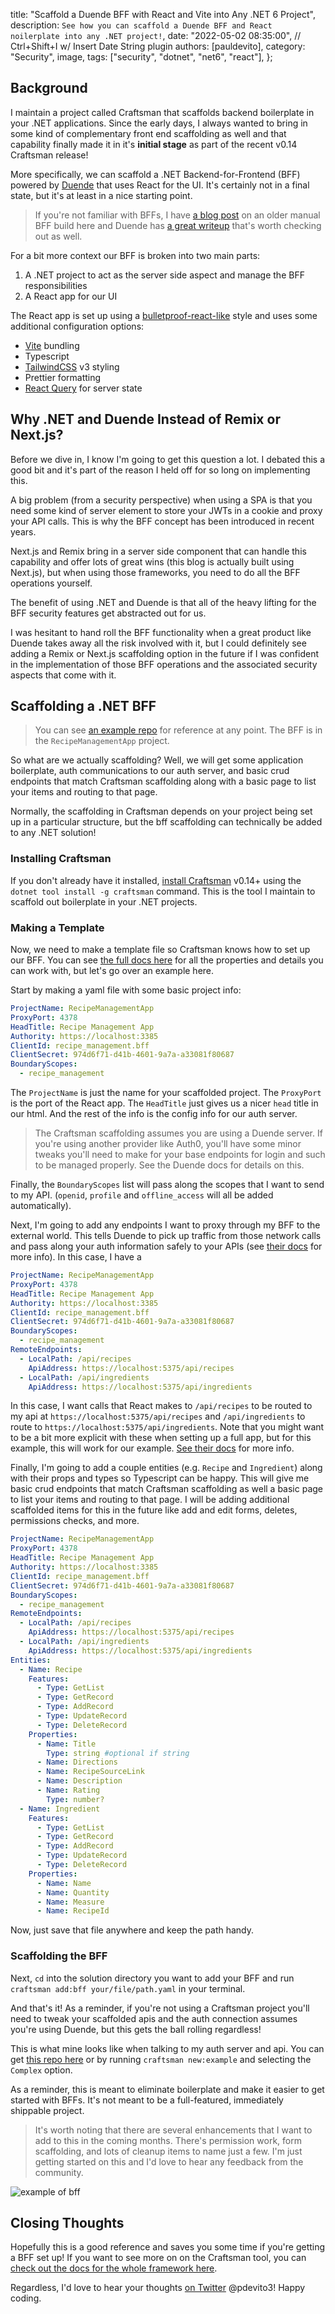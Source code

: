 
  title: "Scaffold a Duende BFF with React and Vite into Any .NET 6 Project",
  description: `See how you can scaffold a Duende BFF and React noilerplate into any .NET project!`,
  date: "2022-05-02 08:35:00", // Ctrl+Shift+I w/ Insert Date String plugin
  authors: [pauldevito],
  category: "Security",
  image,
  tags: ["security", "dotnet", "net6", "react"],
};

## Background

I maintain a project called Craftsman that scaffolds backend boilerplate in your .NET applications. Since the early days,
I always wanted to bring in some kind of complementary front end scaffolding as well and that capability finally
made it in it's **initial stage** as part of the recent v0.14 Craftsman release!

More specifically, we can scaffold a .NET Backend-for-Frontend (BFF) powered by [Duende](https://duendesoftware.com/) that uses React for the UI. It's certainly not in a final state, but it's at least in a nice starting point.

> If you're not familiar with BFFs, I have [a blog post](https://wrapt.dev/blog/using-duende-bff-with-react) on an older manual BFF build here and Duende has [a great writeup](https://blog.duendesoftware.com/posts/20210326_bff/) that's worth checking out as well.

For a bit more context our BFF is broken into two main parts:

1. A .NET project to act as the server side aspect and manage the BFF responsibilities
2. A React app for our UI

The React app is set up using a [bulletproof-react-like](https://github.com/alan2207/bulletproof-react) style and uses some additional configuration options:

- [Vite](https://vitejs.dev/) bundling
- Typescript
- [TailwindCSS](https://tailwindcss.com/) v3 styling
- Prettier formatting
- [React Query](https://react-query.tanstack.com/) for server state

## Why .NET and Duende Instead of Remix or Next.js?

Before we dive in, I know I'm going to get this question a lot. I debated this a good bit and it's part of the reason I held off for so long on implementing this.

A big problem (from a security perspective) when using a SPA is that you need some kind of server element to store your JWTs in a cookie and proxy your API calls. This is why the BFF concept has been introduced in recent years.

Next.js and Remix bring in a server side component that can handle this capability and offer lots of great wins (this blog is actually built using Next.js), but when using those frameworks, you need to do all the BFF operations yourself.

The benefit of using .NET and Duende is that all of the heavy lifting for the BFF security features get abstracted out for us.

I was hesitant to hand roll the BFF functionality when a great product like Duende takes away all the risk involved with it, but I could definitely see adding a Remix or Next.js scaffolding option in the future if I was confident in the implementation of those BFF operations and the associated security aspects that come with it.

## Scaffolding a .NET BFF

> You can see [an example repo](https://github.com/pdevito3/bff-example-craftsman-v0_14) for reference at any point. The BFF is in the `RecipeManagementApp` project.

So what are we actually scaffolding? Well, we will get some application boilerplate, auth communications to our auth server, and basic crud endpoints that match Craftsman scaffolding along with a basic page to list your items and routing to that page.

Normally, the scaffolding in Craftsman depends on your project being set up in a particular structure, but the bff scaffolding can technically be added to any .NET solution!

### Installing Craftsman

If you don't already have it installed, [install Craftsman](https://wrapt.dev/docs/installation) v0.14+ using the `dotnet tool install -g craftsman` command.
This is the tool I maintain to scaffold out boilerplate in your .NET projects.

### Making a Template

Now, we need to make a template file so Craftsman knows how to set up our BFF. You can see [the full docs here](https://wrapt.dev/docs/bff) for all the properties and details you can work with, but let's go over an example here.

Start by making a yaml file with some basic project info:

```yaml
ProjectName: RecipeManagementApp
ProxyPort: 4378
HeadTitle: Recipe Management App
Authority: https://localhost:3385
ClientId: recipe_management.bff
ClientSecret: 974d6f71-d41b-4601-9a7a-a33081f80687
BoundaryScopes:
  - recipe_management
```

The `ProjectName` is just the name for your scaffolded project. The `ProxyPort` is the port of the React app. The `HeadTitle` just gives us a nicer `head` title in our html. And the rest of the info is the config info for our auth server.

> The Craftsman scaffolding assumes you are using a Duende server. If you're using another provider like Auth0, you'll have some minor tweaks you'll need to make for your base endpoints for login and such to be managed properly. See the Duende docs for details on this.

Finally, the `BoundaryScopes` list will pass along the scopes that I want to send to my API. (`openid`, `profile` and `offline_access` will all be added automatically).

Next, I'm going to add any endpoints I want to proxy through my BFF to the external world. This tells Duende to pick up traffic from those network calls and pass along your auth information safely to your APIs (see [their docs](https://docs.duendesoftware.com/identityserver/v5/bff/apis/remote/) for more info). In this case, I have a

```yaml
ProjectName: RecipeManagementApp
ProxyPort: 4378
HeadTitle: Recipe Management App
Authority: https://localhost:3385
ClientId: recipe_management.bff
ClientSecret: 974d6f71-d41b-4601-9a7a-a33081f80687
BoundaryScopes:
  - recipe_management
RemoteEndpoints:
  - LocalPath: /api/recipes
    ApiAddress: https://localhost:5375/api/recipes
  - LocalPath: /api/ingredients
    ApiAddress: https://localhost:5375/api/ingredients
```

In this case, I want calls that React makes to `/api/recipes` to be routed to my api at `https://localhost:5375/api/recipes` and `/api/ingredients` to route to `https://localhost:5375/api/ingredients`. Note that you might want to be a bit more explicit with these when setting up a full app, but for this example, this will work for our example.
[See their docs](https://docs.duendesoftware.com/identityserver/v5/bff/apis/remote/) for more info.

Finally, I'm going to add a couple entities (e.g. `Recipe` and `Ingredient`) along with their props and types so Typescript can be happy. This will give me basic crud endpoints that match Craftsman scaffolding as well a basic page to list your items and routing to that page. I will be adding additional scaffolded items for this in the future like add and edit forms, deletes, permissions checks, and more.

```yaml
ProjectName: RecipeManagementApp
ProxyPort: 4378
HeadTitle: Recipe Management App
Authority: https://localhost:3385
ClientId: recipe_management.bff
ClientSecret: 974d6f71-d41b-4601-9a7a-a33081f80687
BoundaryScopes:
  - recipe_management
RemoteEndpoints:
  - LocalPath: /api/recipes
    ApiAddress: https://localhost:5375/api/recipes
  - LocalPath: /api/ingredients
    ApiAddress: https://localhost:5375/api/ingredients
Entities:
  - Name: Recipe
    Features:
      - Type: GetList
      - Type: GetRecord
      - Type: AddRecord
      - Type: UpdateRecord
      - Type: DeleteRecord
    Properties:
      - Name: Title
        Type: string #optional if string
      - Name: Directions
      - Name: RecipeSourceLink
      - Name: Description
      - Name: Rating
        Type: number?
  - Name: Ingredient
    Features:
      - Type: GetList
      - Type: GetRecord
      - Type: AddRecord
      - Type: UpdateRecord
      - Type: DeleteRecord
    Properties:
      - Name: Name
      - Name: Quantity
      - Name: Measure
      - Name: RecipeId
```

Now, just save that file anywhere and keep the path handy.

### Scaffolding the BFF

Next, `cd` into the solution directory you want to add your BFF and run `craftsman add:bff your/file/path.yaml` in your terminal.

And that's it! As a reminder, if you're not using a Craftsman project you'll need to tweak your scaffolded apis and the auth connection assumes you're using Duende, but this gets the ball rolling regardless!

This is what mine looks like when talking to my auth server and api. You can get [this repo here](https://github.com/pdevito3/bff-example-craftsman-v0_14) or by running `craftsman new:example` and selecting the `Complex` option.

As a reminder, this is meant to eliminate boilerplate and make it easier to get started with BFFs. It's not meant to be a full-featured, immediately shippable project.

> It's worth noting that there are several enhancements that I want to add to this in the coming months. There's permission work,
> form scaffolding, and lots of cleanup items to name just a few. I'm just getting started on this and I'd love to hear any feedback from the community.

<img className="mx-auto" src={bffExample} alt="example of bff" />

## Closing Thoughts

Hopefully this is a good reference and saves you some time if you're getting a BFF set up! If you want to see more on
on the Craftsman tool, you can [check out the docs for the whole framework here](https://wrapt.dev).

Regardless, I'd love to hear your thoughts [on Twitter](https://twitter.com/pdevito3) @pdevito3! Happy coding.
